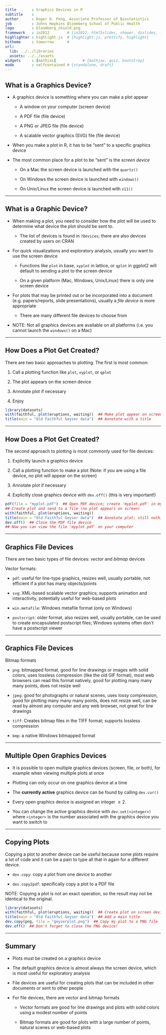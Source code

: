 ---
title       : Graphics Devices in R
subtitle    : 
author      : Roger D. Peng, Associate Professor of Biostatistics
job         : Johns Hopkins Bloomberg School of Public Health
logo        : bloomberg_shield.png
framework   : io2012        # {io2012, html5slides, shower, dzslides, ...}
highlighter : highlight.js  # {highlight.js, prettify, highlight}
hitheme     : tomorrow      # 
url:
  lib: ../../libraries
  assets: ../../assets
widgets     : [mathjax]            # {mathjax, quiz, bootstrap}
mode        : selfcontained # {standalone, draft}
---

## What is a Graphics Device?

* A graphics device is something where you can make a plot appear

  * A window on your computer (screen device)
  
  * A PDF file (file device)

  * A PNG or JPEG file (file device)

  * A scalable vector graphics (SVG) file (file device)

* When you make a plot in R, it has to be "sent" to a specific
  graphics device

* The most common place for a plot to be "sent" is the *screen device*

  * On a Mac the screen device is launched with the `quartz()`

  * On Windows the screen device is launched with `windows()`

  * On Unix/Linux the screen device is launched with `x11()`

---

## What is a Graphic Device?

* When making a plot, you need to consider how the plot will be used
  to determine what device the plot should be sent to.

  - The list of devices is found in `?Devices`; there are also devices
    created by users on CRAN


* For quick visualizations and exploratory analysis, usually you want
  to use the screen device

  - Functions like `plot` in base, `xyplot` in lattice, or `qplot` in
    ggplot2 will default to sending a plot to the screen device
  
  - On a given platform (Mac, Windows, Unix/Linux) there is only one
    screen device

* For plots that may be printed out or be incorporated into a document
  (e.g. papers/reports, slide presentations), usually a *file device*
  is more appropriate

  - There are many different file devices to choose from

* NOTE: Not all graphics devices are available on all platforms
  (i.e. you cannot launch the `windows()` on a Mac)


---

## How Does a Plot Get Created?

There are two basic approaches to plotting. The first is most common:

1. Call a plotting function like `plot`, `xyplot`, or `qplot`

2. The plot appears on the screen device

3. Annotate plot if necessary

4. Enjoy

```{r,eval=FALSE}
library(datasets)
with(faithful, plot(eruptions, waiting))  ## Make plot appear on screen device
title(main = "Old Faithful Geyser data")  ## Annotate with a title
```

---

## How Does a Plot Get Created?

The second approach to plotting is most commonly used for file devices:

1. Explicitly launch a graphics device

2. Call a plotting function to make a plot (Note: if you are using a file
device, no plot will appear on the screen)

3. Annotate plot if necessary

3. Explicitly close graphics device with `dev.off()` (this is very important!)

```{r,eval=FALSE}
pdf(file = "myplot.pdf")  ## Open PDF device; create 'myplot.pdf' in my working directory
## Create plot and send to a file (no plot appears on screen)
with(faithful, plot(eruptions, waiting))  
title(main = "Old Faithful Geyser data")  ## Annotate plot; still nothing on screen
dev.off()  ## Close the PDF file device
## Now you can view the file 'myplot.pdf' on your computer
```


---

## Graphics File Devices

There are two basic types of file devices: *vector* and *bitmap*
devices

Vector formats:

- `pdf`: useful for line-type graphics, resizes well, usually
  portable, not efficient if a plot has many objects/points

- `svg`: XML-based scalable vector graphics; supports animation and
  interactivity, potentially useful for web-based plots

- `win.metafile`: Windows metafile format (only on Windows)

- `postscript`: older format, also resizes well, usually portable, can
  be used to create encapsulated postscript files; Windows systems
  often don’t have a postscript viewer


---

## Graphics File Devices

Bitmap formats

- `png`: bitmapped format, good for line drawings or images with solid
  colors, uses lossless compression (like the old GIF format), most
  web browsers can read this format natively, good for plotting many
  many many points, does not resize well

- `jpeg`: good for photographs or natural scenes, uses lossy
  compression, good for plotting many many many points, does not
  resize well, can be read by almost any computer and any web browser,
  not great for line drawings

- `tiff`: Creates bitmap files in the TIFF format; supports lossless
  compression

- `bmp`: a native Windows bitmapped format

---

## Multiple Open Graphics Devices

* It is possible to open multiple graphics devices (screen, file, or
  both), for example when viewing multiple plots at once

* Plotting can only occur on one graphics device at a time

* The **currently active** graphics device can be found by calling
  `dev.cur()`

* Every open graphics device is assigned an integer $\geq 2$.

* You can change the active graphics device with `dev.set(<integer>)`
  where `<integer>` is the number associated with the graphics device
  you want to switch to

---

## Copying Plots

Copying a plot to another device can be useful because some plots
require a lot of code and it can be a pain to type all that in again
for a different device.

- `dev.copy`: copy a plot from one device to another

- `dev.copy2pdf`: specifically copy a plot to a PDF file 

NOTE: Copying a plot is not an exact operation, so the result may not
be identical to the original.

```{r,eval=FALSE}
library(datasets)
with(faithful, plot(eruptions, waiting))  ## Create plot on screen device
title(main = "Old Faithful Geyser data")  ## Add a main title
dev.copy(png, file = "geyserplot.png")  ## Copy my plot to a PNG file
dev.off()  ## Don't forget to close the PNG device!
```

---

## Summary

* Plots must be created on a graphics device

* The default graphics device is almost always the screen device,
  which is most useful for exploratory analysis

* File devices are useful for creating plots that can be included in
  other documents or sent to other people

* For file devices, there are vector and bitmap formats

  - Vector formats are good for line drawings and plots with solid
    colors using a modest number of points

  - Bitmap formats are good for plots with a large number of points,
    natural scenes or web-based plots
